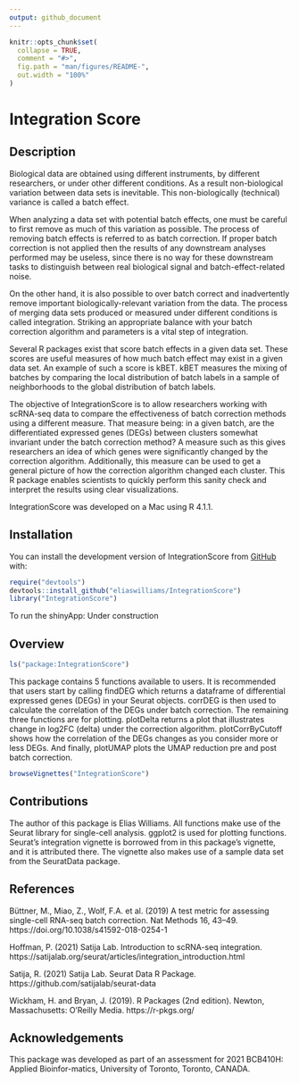 ```yaml
---
output: github_document
---
```


<!-- README.md is generated from README.Rmd. Please edit that file -->

```r
knitr::opts_chunk$set(
  collapse = TRUE,
  comment = "#>",
  fig.path = "man/figures/README-",
  out.width = "100%"
)
```

# Integration Score

<!-- badges: start -->
<!-- badges: end -->

## Description

Biological data are obtained using different instruments, by different 
researchers, or under other different conditions. As a result non-biological 
variation between data sets is inevitable. This non-biologically (technical) 
variance is called a batch effect. 

When analyzing a data set with potential batch effects, one must be careful to 
first remove as much of this variation as possible. The process of removing 
batch effects is referred to as batch correction. If proper batch correction is 
not applied then the results of any downstream analyses performed may be 
useless, since there is no way for these downstream tasks to distinguish 
between real biological signal and batch-effect-related noise. 

On the other hand, it is also possible to over batch correct and inadvertently 
remove important biologically-relevant variation from the data. The process of 
merging data sets produced or measured under different conditions is called 
integration. Striking an appropriate balance with your batch correction 
algorithm and parameters is a vital step of integration.

Several R packages exist that score batch effects in a given data set. These 
scores are useful measures of how much batch effect may exist in a given data 
set. An example of such a score is kBET. kBET measures the mixing of batches by 
comparing the local distribution of batch labels in a sample of neighborhoods 
to the global distribution of batch labels.

The objective of IntegrationScore is to allow researchers working with scRNA-seq 
data to compare the effectiveness of batch correction methods using a different 
measure. That measure being: in a given batch, are the differentiated expressed 
genes (DEGs) between clusters somewhat invariant under the batch correction 
method? A measure such as this gives researchers an idea of which genes were 
significantly changed by the correction algorithm. Additionally, this measure 
can be used to get a general picture of how the correction algorithm changed 
each cluster. This R package enables scientists to quickly perform this sanity 
check and interpret the results using clear visualizations.

IntegrationScore was developed on a Mac using R 4.1.1.

## Installation

You can install the development version of IntegrationScore from [GitHub](https://github.com/) with:

``` r
require("devtools")
devtools::install_github("eliaswilliams/IntegrationScore")
library("IntegrationScore")
```

To run the shinyApp:
Under construction

## Overview
``` r
ls("package:IntegrationScore")
```
This package contains 5 functions available to users. It is recommended that 
users start by calling findDEG which returns a dataframe of differential 
expressed genes (DEGs) in your Seurat objects. corrDEG is then used to calculate 
the correlation of the DEGs under batch correction. The remaining three 
functions are for plotting. plotDelta returns a plot that illustrates change 
in log2FC (delta) under the correction algorithm. plotCorrByCutoff shows how the 
correlation of the DEGs changes as you consider more or less DEGs. And finally, 
plotUMAP plots the UMAP reduction pre and post batch correction.

``` r
browseVignettes("IntegrationScore")
```

## Contributions

The author of this package is Elias Williams. All functions make use of the 
Seurat library for single-cell analysis. ggplot2 is used for plotting functions.
Seurat's integration vignette is borrowed from in this package's vignette, and 
it is attributed there. The vignette also makes use of a sample data set from 
the SeuratData package.

## References

Büttner, M., Miao, Z., Wolf, F.A. et al. (2019) A test metric for assessing single-cell RNA-seq batch correction. Nat Methods 16, 43–49. https://doi.org/10.1038/s41592-018-0254-1

Hoffman, P. (2021) Satija Lab. Introduction to scRNA-seq integration. https://satijalab.org/seurat/articles/integration_introduction.html

Satija, R. (2021) Satija Lab. Seurat Data R Package. https://github.com/satijalab/seurat-data

Wickham, H. and Bryan, J. (2019). R Packages (2nd edition). Newton, Massachusetts: O’Reilly Media. https://r-pkgs.org/

## Acknowledgements

This  package  was  developed  as  part  of  an  assessment  for  2021  BCB410H:  Applied  Bioinfor-matics, University of Toronto, Toronto, CANADA.


